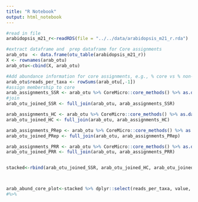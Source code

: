 ```yaml
---
title: "R Notebook"
output: html_notebook
---
```


```r
#read in file
arabidopsis_m21_r<-readRDS(file = "../../data/arabidopsis_m21_r.rda")

#extract dataframe and  prep dataframe for Core assignments
arab_otu  <- data.frame(otu_table(arabidopsis_m21_r))
X <- rownames(arab_otu)
arab_otu<-cbind(X, arab_otu)
```


```r
#Add abundance information for core assignments, e.g., % core vs % non-core reads.
arab_otu$reads_per_taxa <- rowSums(arab_otu[,-1])
#assign membership to core
arab_assignments_SSR <- arab_otu %>% CoreMicro::core_methods() %>% as.data.frame() %>% dplyr::filter(name == "Summation of Sequence Reads") 
#join
arab_otu_joined_SSR <- full_join(arab_otu, arab_assignments_SSR) 

arab_assignments_HC <- arab_otu %>% CoreMicro::core_methods() %>% as.data.frame() %>% dplyr::filter(name == "Hard Cutoff") 
arab_otu_joined_HC <- full_join(arab_otu, arab_assignments_HC) 

arab_assignments_PRep <- arab_otu %>% CoreMicro::core_methods() %>% as.data.frame() %>% dplyr::filter(name == "Proportion of Sequence Replicates") 
arab_otu_joined_PRep <- full_join(arab_otu, arab_assignments_PRep) 

arab_assignments_PRR <- arab_otu %>% CoreMicro::core_methods() %>% as.data.frame() %>% dplyr::filter(name == "Proportion of Sequence Reads and Replicates") 
arab_otu_joined_PRR <- full_join(arab_otu, arab_assignments_PRR) 


stacked<-rbind(arab_otu_joined_SSR, arab_otu_joined_HC, arab_otu_joined_PRep, arab_otu_joined_PRR)



arab_abund_core_plot<-stacked %>% dplyr::select(reads_per_taxa, value, name) %>% ggplot( aes( fill=as.factor(value), y = reads_per_taxa, x = name)) +  geom_bar(position="fill", stat="identity") + ylab("Percent of total reads") + xlab("Core assignment method") +  theme(axis.text.x = element_text(angle = 45, hjust = 1)) + scale_x_discrete(labels = function(x) stringr::str_wrap(x, width = 15)) + scale_fill_discrete(labels=c('non-core', 'core')) + scale_fill_discrete(name = "Core membership") + theme_classic()
#%>%

```
